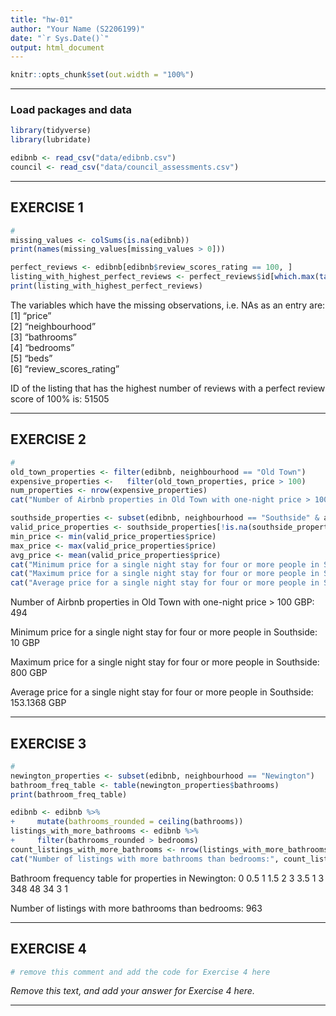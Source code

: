 ```yaml
---
title: "hw-01"
author: "Your Name (S2206199)"
date: "`r Sys.Date()`"
output: html_document
---
```


```r
knitr::opts_chunk$set(out.width = "100%")
```


------------------------------------------------------------------------------

### Load packages and data

```r
library(tidyverse)
library(lubridate)

edibnb <- read_csv("data/edibnb.csv")
council <- read_csv("data/council_assessments.csv")
```

------------------------------------------------------------------------------


## EXERCISE 1

```r
# 
missing_values <- colSums(is.na(edibnb))
print(names(missing_values[missing_values > 0]))

perfect_reviews <- edibnb[edibnb$review_scores_rating == 100, ]
listing_with_highest_perfect_reviews <- perfect_reviews$id[which.max(table(perfect_reviews$id))]
print(listing_with_highest_perfect_reviews)


```

The variables which have the missing observations, i.e. NAs as an entry are: 
[1] "price"               
[2] "neighbourhood"       
[3] "bathrooms"           
[4] "bedrooms"            
[5] "beds"                
[6] "review_scores_rating"

ID of the listing that has the highest number of reviews with a perfect review score of 100% is: 51505


------------------------------------------------------------------------------

## EXERCISE 2

```r
# 
old_town_properties <- filter(edibnb, neighbourhood == "Old Town")
expensive_properties <-   filter(old_town_properties, price > 100)
num_properties <- nrow(expensive_properties)
cat("Number of Airbnb properties in Old Town with one-night price > 100 GBP:", num_properties)

southside_properties <- subset(edibnb, neighbourhood == "Southside" & accommodates >= 4)
valid_price_properties <- southside_properties[!is.na(southside_properties$price), ]
min_price <- min(valid_price_properties$price)
max_price <- max(valid_price_properties$price)
avg_price <- mean(valid_price_properties$price)
cat("Minimum price for a single night stay for four or more people in Southside:", min_price, "GBP\n")
cat("Maximum price for a single night stay for four or more people in Southside:", max_price, "GBP\n")
cat("Average price for a single night stay for four or more people in Southside:", avg_price, "GBP\n")

```


Number of Airbnb properties in Old Town with one-night price > 100 GBP: 494

Minimum price for a single night stay for four or more people in Southside: 10 GBP

Maximum price for a single night stay for four or more people in Southside: 800 GBP

Average price for a single night stay for four or more people in Southside: 153.1368 GBP

------------------------------------------------------------------------------

## EXERCISE 3

```r
# 
newington_properties <- subset(edibnb, neighbourhood == "Newington")
bathroom_freq_table <- table(newington_properties$bathrooms)
print(bathroom_freq_table)

edibnb <- edibnb %>%
+     mutate(bathrooms_rounded = ceiling(bathrooms))
listings_with_more_bathrooms <- edibnb %>%
+     filter(bathrooms_rounded > bedrooms)
count_listings_with_more_bathrooms <- nrow(listings_with_more_bathrooms)
cat("Number of listings with more bathrooms than bedrooms:", count_listings_with_more_bathrooms, "\n")


```


Bathroom frequency table for properties in Newington: 
0 0.5   1 1.5   2   3 3.5 
1   3 348  48  34   3   1 

Number of listings with more bathrooms than bedrooms: 963 


------------------------------------------------------------------------------

## EXERCISE 4

```r
# remove this comment and add the code for Exercise 4 here

```


_Remove this text, and add your answer for Exercise 4 here._


------------------------------------------------------------------------------

